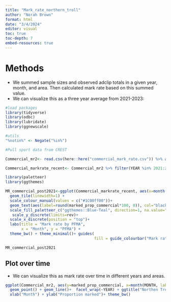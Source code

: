 ```yaml
---
title: "Mark_rate_northern_troll"
author: "Norah Brown"
format: html
date: "3/4/2024"
editor: visual
toc: true
toc-depth: 7
embed-resources: true
---
```


## 

# Methods

-   We summed sample sizes and observed adclip totals in a given year, month, and area. Then calculated mark rate based on this summed value.
-   We can visualize this as a three year average from 2021-2023:

```r
#load packages
library(tidyverse)
library(odbc)
library(lubridate)
library(ggnewscale)

#utils
"%notin%" <- Negate("%in%")

#Pull sport data from CREST

Commercial_mr2<- read.csv(here::here("commercial_mark_rate.csv")) %>% as_tibble()  %>% filter(AREA %in% c("Area 1", "Area 101", "Area 142", "Area 2", "Area 102"), SAMPLE_STATUS %notin% c(4,5)) %>% group_by(YEAR, AREA, MONTH) %>% summarise_if(is.numeric, sum, na.rm = TRUE) %>% mutate(marked_prop_commercial=ADCLIP_OBS/ADCLIP_SAMPLE) 

Commercial_markrate_recent<- Commercial_mr2 %>% filter(YEAR %in% 2021:2023) %>% dplyr::select(YEAR, MONTH, AREA, marked_prop_commercial ) %>% group_by(MONTH, AREA) %>%  summarise_if(is.numeric, mean, na.rm = TRUE)

```

```r

library(paletteer)
library(ggthemes)

MR_commercial_post2021<-ggplot(Commercial_markrate_recent, aes(x=month(MONTH, label=TRUE), y=as.factor(AREA), fill = marked_prop_commercial))+
  geom_tile(linewidth=1) +
  scale_colour_manual(values = c("#1C00ff00"))+
  geom_text(aes(label=round(marked_prop_commercial*100, 0)), col="black")+
  scale_fill_paletteer_c("ggthemes::Blue-Teal", direction=1, na.value="#1C00ff00", limits=c(0,1))+
   scale_y_discrete(limits=rev)+
  scale_x_discrete(position = "top")+
  labs(title = "Mark rate by PFMA",
       x = "Month", y = "PFMA") +
  theme_bw() + theme_minimal()+ guides(
                                       fill = guide_colourbar("Mark rate"))

MR_commercial_post2021
```

## Plot over time

-   We can visualize this as mark rate over time in different years and areas.

```r


ggplot(Commercial_mr2, aes(y=marked_prop_commercial, x=month(MONTH, label=TRUE), col=AREA, group=AREA)) +
  geom_point() + geom_line()+  facet_wrap(~YEAR) + ggtitle("Northen Troll") +scale_x_discrete(guide = guide_axis(angle = 90)) + 
  xlab("Month") + ylab("Proportion marked")+ theme_bw()
```
